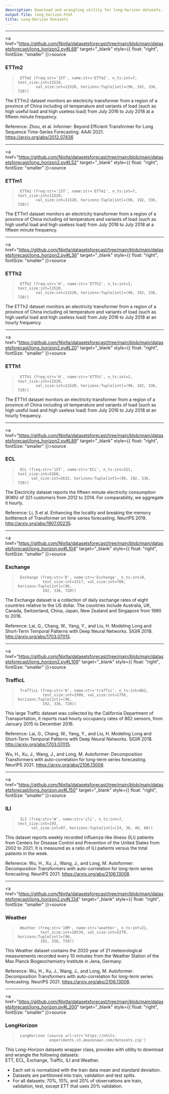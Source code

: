 ```yaml
---
description: Download and wrangling utility for long-horizon datasets.
output-file: long_horizon.html
title: Long-Horizon Datasets
---
```



------------------------------------------------------------------------

<a
href="https://github.com/Nixtla/datasetsforecast/tree/main/blob/main/datasetsforecast/long_horizon2.py#L68"
target="_blank" style={{ float: "right", fontSize: "smaller" }}>source</a>

### ETTm2

> ``` text
>  ETTm2 (freq:str='15T', name:str='ETTm2', n_ts:int=7, test_size:int=11520,
>         val_size:int=11520, horizons:Tuple[int]=(96, 192, 336, 720))
> ```

The ETTm2 dataset monitors an electricity transformer from a region of a
province of China including oil temperature and variants of load (such
as high useful load and high useless load) from July 2016 to July 2018
at a fifteen minute frequency.

Reference: Zhou, et al. Informer: Beyond Efficient Transformer for Long
Sequence Time-Series Forecasting. AAAI 2021.
https://arxiv.org/abs/2012.07436

------------------------------------------------------------------------

<a
href="https://github.com/Nixtla/datasetsforecast/tree/main/blob/main/datasetsforecast/long_horizon2.py#L52"
target="_blank" style={{ float: "right", fontSize: "smaller" }}>source</a>

### ETTm1

> ``` text
>  ETTm1 (freq:str='15T', name:str='ETTm1', n_ts:int=7, test_size:int=11520,
>         val_size:int=11520, horizons:Tuple[int]=(96, 192, 336, 720))
> ```

The ETTm1 dataset monitors an electricity transformer from a region of a
province of China including oil temperature and variants of load (such
as high useful load and high useless load) from July 2016 to July 2018
at a fifteen minute frequency.

------------------------------------------------------------------------

<a
href="https://github.com/Nixtla/datasetsforecast/tree/main/blob/main/datasetsforecast/long_horizon2.py#L36"
target="_blank" style={{ float: "right", fontSize: "smaller" }}>source</a>

### ETTh2

> ``` text
>  ETTh2 (freq:str='H', name:str='ETTh2', n_ts:int=1, test_size:int=11520,
>         val_size:int=11520, horizons:Tuple[int]=(96, 192, 336, 720))
> ```

The ETTh2 dataset monitors an electricity transformer from a region of a
province of China including oil temperature and variants of load (such
as high useful load and high useless load) from July 2016 to July 2018
at an hourly frequency.

------------------------------------------------------------------------

<a
href="https://github.com/Nixtla/datasetsforecast/tree/main/blob/main/datasetsforecast/long_horizon2.py#L20"
target="_blank" style={{ float: "right", fontSize: "smaller" }}>source</a>

### ETTh1

> ``` text
>  ETTh1 (freq:str='H', name:str='ETTh1', n_ts:int=1, test_size:int=11520,
>         val_size:int=11520, horizons:Tuple[int]=(96, 192, 336, 720))
> ```

The ETTh1 dataset monitors an electricity transformer from a region of a
province of China including oil temperature and variants of load (such
as high useful load and high useless load) from July 2016 to July 2018
at an hourly frequency.

------------------------------------------------------------------------

<a
href="https://github.com/Nixtla/datasetsforecast/tree/main/blob/main/datasetsforecast/long_horizon2.py#L89"
target="_blank" style={{ float: "right", fontSize: "smaller" }}>source</a>

### ECL

> ``` text
>  ECL (freq:str='15T', name:str='ECL', n_ts:int=321, test_size:int=5260,
>       val_size:int=2632, horizons:Tuple[int]=(96, 192, 336, 720))
> ```

The Electricity dataset reports the fifteen minute electricity
consumption (KWh) of 321 customers from 2012 to 2014. For comparability,
we aggregate it hourly.

Reference: Li, S et al. Enhancing the locality and breaking the memory
bottleneck of Transformer on time series forecasting. NeurIPS 2019.
http://arxiv.org/abs/1907.00235.

------------------------------------------------------------------------

<a
href="https://github.com/Nixtla/datasetsforecast/tree/main/blob/main/datasetsforecast/long_horizon.py#L104"
target="_blank" style={{ float: "right", fontSize: "smaller" }}>source</a>

### Exchange

> ``` text
>  Exchange (freq:str='D', name:str='Exchange', n_ts:int=8,
>            test_size:int=1517, val_size:int=760, horizons:Tuple[int]=(96,
>            192, 336, 720))
> ```

The Exchange dataset is a collection of daily exchange rates of eight
countries relative to the US dollar. The countries include Australia,
UK, Canada, Switzerland, China, Japan, New Zealand and Singapore from
1990 to 2016.

Reference: Lai, G., Chang, W., Yang, Y., and Liu, H. Modeling Long and
Short-Term Temporal Patterns with Deep Neural Networks. SIGIR 2018.
http://arxiv.org/abs/1703.07015.

------------------------------------------------------------------------

<a
href="https://github.com/Nixtla/datasetsforecast/tree/main/blob/main/datasetsforecast/long_horizon2.py#L109"
target="_blank" style={{ float: "right", fontSize: "smaller" }}>source</a>

### TrafficL

> ``` text
>  TrafficL (freq:str='H', name:str='traffic', n_ts:int=862,
>            test_size:int=3508, val_size:int=1756, horizons:Tuple[int]=(96,
>            192, 336, 720))
> ```

This large Traffic dataset was collected by the California Department of
Transportation, it reports road hourly occupancy rates of 862 sensors,
from January 2015 to December 2016.

Reference: Lai, G., Chang, W., Yang, Y., and Liu, H. Modeling Long and
Short-Term Temporal Patterns with Deep Neural Networks. SIGIR 2018.
http://arxiv.org/abs/1703.07015.

Wu, H., Xu, J., Wang, J., and Long, M. Autoformer: Decomposition
Transformers with auto-correlation for long-term series forecasting.
NeurIPS 2021. https://arxiv.org/abs/2106.13008.

------------------------------------------------------------------------

<a
href="https://github.com/Nixtla/datasetsforecast/tree/main/blob/main/datasetsforecast/long_horizon.py#L150"
target="_blank" style={{ float: "right", fontSize: "smaller" }}>source</a>

### ILI

> ``` text
>  ILI (freq:str='W', name:str='ili', n_ts:int=7, test_size:int=193,
>       val_size:int=97, horizons:Tuple[int]=(24, 36, 48, 60))
> ```

This dataset reports weekly recorded influenza-like illness (ILI)
patients from Centers for Disease Control and Prevention of the United
States from 2002 to 2021. It is measured as a ratio of ILI patients
versus the total patients in the week.

Reference: Wu, H., Xu, J., Wang, J., and Long, M. Autoformer:
Decomposition Transformers with auto-correlation for long-term series
forecasting. NeurIPS 2021. https://arxiv.org/abs/2106.13008.

------------------------------------------------------------------------

<a
href="https://github.com/Nixtla/datasetsforecast/tree/main/blob/main/datasetsforecast/long_horizon2.py#L134"
target="_blank" style={{ float: "right", fontSize: "smaller" }}>source</a>

### Weather

> ``` text
>  Weather (freq:str='10M', name:str='weather', n_ts:int=21,
>           test_size:int=10539, val_size:int=5270, horizons:Tuple[int]=(96,
>           192, 336, 720))
> ```

This Weather dataset contains the 2020 year of 21 meteorological
measurements recorded every 10 minutes from the Weather Station of the
Max Planck Biogeochemistry Institute in Jena, Germany.

Reference: Wu, H., Xu, J., Wang, J., and Long, M. Autoformer:
Decomposition Transformers with auto-correlation for long-term series
forecasting. NeurIPS 2021. https://arxiv.org/abs/2106.13008.

------------------------------------------------------------------------

<a
href="https://github.com/Nixtla/datasetsforecast/tree/main/blob/main/datasetsforecast/long_horizon.py#L200"
target="_blank" style={{ float: "right", fontSize: "smaller" }}>source</a>

### LongHorizon

> ``` text
>  LongHorizon (source_url:str='https://nhits-
>               experiments.s3.amazonaws.com/datasets.zip')
> ```

This Long-Horizon datasets wrapper class, provides with utility to
download and wrangle the following datasets:  
ETT, ECL, Exchange, Traffic, ILI and Weather.

-   Each set is normalized with the train data mean and standard
    deviation.
-   Datasets are partitioned into train, validation and test splits.
-   For all datasets: 70%, 10%, and 20% of observations are train,
    validation, test, except ETT that uses 20% validation.

